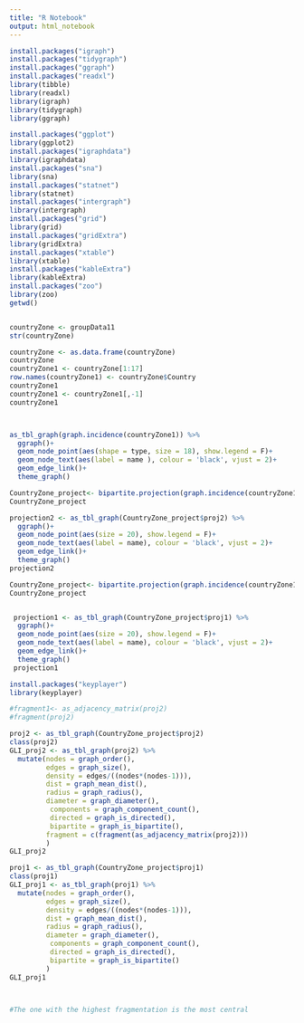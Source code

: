 ---
title: "R Notebook"
output: html_notebook
---
```{r}
install.packages("igraph")
install.packages("tidygraph")
install.packages("ggraph")
install.packages("readxl")
library(tibble)
library(readxl)
library(igraph)
library(tidygraph)
library(ggraph)

install.packages("ggplot")
library(ggplot2)
install.packages("igraphdata")
library(igraphdata)
install.packages("sna")
library(sna)
install.packages("statnet")
library(statnet)
install.packages("intergraph")
library(intergraph)
install.packages("grid")
library(grid)
install.packages("gridExtra")
library(gridExtra)
install.packages("xtable")
library(xtable)
install.packages("kableExtra")
library(kableExtra)
install.packages("zoo")
library(zoo)
getwd()


countryZone <- groupData11
str(countryZone)

countryZone <- as.data.frame(countryZone)
countryZone
countryZone1 <- countryZone[1:17]
row.names(countryZone1) <- countryZone$Country
countryZone1
countryZone1 <- countryZone1[,-1]
countryZone1



as_tbl_graph(graph.incidence(countryZone1)) %>% 
  ggraph()+
  geom_node_point(aes(shape = type, size = 18), show.legend = F)+
  geom_node_text(aes(label = name ), colour = 'black', vjust = 2)+
  geom_edge_link()+
  theme_graph()

CountryZone_project<- bipartite.projection(graph.incidence(countryZone1)) 
CountryZone_project

projection2 <- as_tbl_graph(CountryZone_project$proj2) %>% 
  ggraph()+
  geom_node_point(aes(size = 20), show.legend = F)+
  geom_node_text(aes(label = name), colour = 'black', vjust = 2)+
  geom_edge_link()+
  theme_graph()
projection2

CountryZone_project<- bipartite.projection(graph.incidence(countryZone1)) 
CountryZone_project


 projection1 <- as_tbl_graph(CountryZone_project$proj1) %>% 
  ggraph()+
  geom_node_point(aes(size = 20), show.legend = F)+
  geom_node_text(aes(label = name), colour = 'black', vjust = 2)+
  geom_edge_link()+
  theme_graph()
 projection1

```


```{r}

install.packages("keyplayer")
library(keyplayer)

#fragment1<- as_adjacency_matrix(proj2)
#fragment(proj2)

proj2 <- as_tbl_graph(CountryZone_project$proj2)
class(proj2)
GLI_proj2 <- as_tbl_graph(proj2) %>% 
  mutate(nodes = graph_order(),
         edges = graph_size(), 
         density = edges/((nodes*(nodes-1))), 
         dist = graph_mean_dist(), 
         radius = graph_radius(), 
         diameter = graph_diameter(), 
          components = graph_component_count(),
          directed = graph_is_directed(),
          bipartite = graph_is_bipartite(), 
         fragment = c(fragment(as_adjacency_matrix(proj2)))
         )
GLI_proj2

proj1 <- as_tbl_graph(CountryZone_project$proj1)
class(proj1)
GLI_proj1 <- as_tbl_graph(proj1) %>% 
  mutate(nodes = graph_order(),
         edges = graph_size(), 
         density = edges/((nodes*(nodes-1))), 
         dist = graph_mean_dist(), 
         radius = graph_radius(), 
         diameter = graph_diameter(), 
          components = graph_component_count(),
          directed = graph_is_directed(),
          bipartite = graph_is_bipartite()
         )
GLI_proj1



#The one with the highest fragmentation is the most central
```

